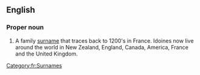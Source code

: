 {{also|idoine}}
==English==

===Proper noun===
{{en-proper noun}}

# A family [[surname]] that traces back to 1200's in France. Idoines now live around the world in New Zealand, England, Canada, America, France and the United Kingdom.

[[Category:fr:Surnames]]